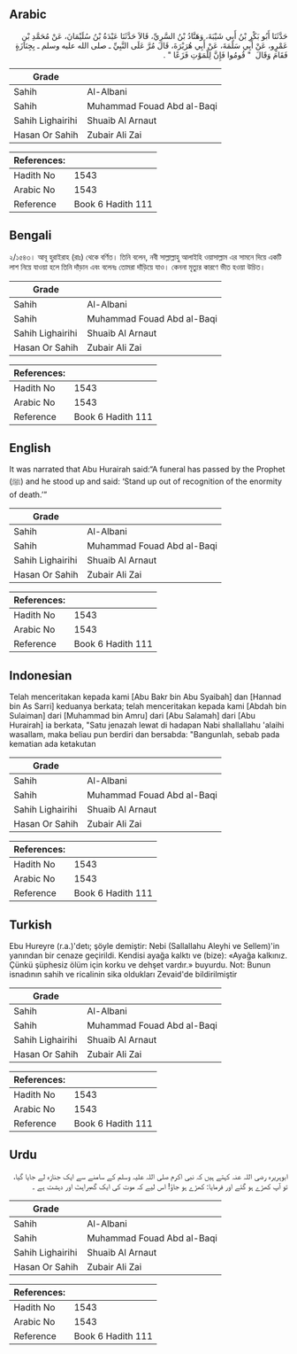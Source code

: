 ## Arabic


<div dir="rtl" lang="ar" style={{fontSize:'larger',backgroundColor:'#f8f9fa',padding:20}}>
حَدَّثَنَا أَبُو بَكْرِ بْنُ أَبِي شَيْبَةَ، وَهَنَّادُ بْنُ السَّرِيِّ، قَالاَ حَدَّثَنَا عَبْدَةُ بْنُ سُلَيْمَانَ، عَنْ مُحَمَّدِ بْنِ عَمْرٍو، عَنْ أَبِي سَلَمَةَ، عَنْ أَبِي هُرَيْرَةَ، قَالَ مُرَّ عَلَى النَّبِيِّ ـ صلى الله عليه وسلم ـ بِجِنَازَةٍ فَقَامَ وَقَالَ ‏ "‏ قُومُوا فَإِنَّ لِلْمَوْتِ فَزَعًا ‏"‏ ‏.‏
</div>
<div style={{backgroundColor:'#f8f9fa',padding:20, marginBottom: 10}}><table> <thead> <tr> <th>Grade</th> <th></th> </tr> </thead> <tbody> <tr><td>Sahih</td><td>Al-Albani</td></tr><tr><td>Sahih</td><td>Muhammad Fouad Abd al-Baqi</td></tr><tr><td>Sahih Lighairihi</td><td>Shuaib Al Arnaut</td></tr><tr><td>Hasan Or Sahih</td><td>Zubair Ali Zai</td></tr></tbody></table><table> <thead> <tr> <th>References:</th> <th></th> </tr> </thead> <tbody><tr><td>Hadith No</td><td>1543</td></tr><tr><td>Arabic No</td><td>1543</td></tr><tr><td>Reference</td><td>Book 6 Hadith 111</td></tr></tbody></table></div>

## Bengali


<div dir="ltr" lang="bn" style={{fontSize:'larger',backgroundColor:'#f8f9fa',padding:20}}>
২/১৫৪৩। আবূ হুরাইরাহ (রাঃ) থেকে বর্ণিত। তিনি বলেন, নবী সাল্লাল্লাহু আলাইহি ওয়াসাল্লাম এর সামনে দিয়ে একটি লাশ নিয়ে যাওয়া হলে তিনি দাঁড়ান এবং বলেনঃ তোমরা দাঁড়িয়ে যাও। কেননা মৃত্যুর কারণে ভীত হওয়া উচিত।
</div>
<div style={{backgroundColor:'#f8f9fa',padding:20, marginBottom: 10}}><table> <thead> <tr> <th>Grade</th> <th></th> </tr> </thead> <tbody> <tr><td>Sahih</td><td>Al-Albani</td></tr><tr><td>Sahih</td><td>Muhammad Fouad Abd al-Baqi</td></tr><tr><td>Sahih Lighairihi</td><td>Shuaib Al Arnaut</td></tr><tr><td>Hasan Or Sahih</td><td>Zubair Ali Zai</td></tr></tbody></table><table> <thead> <tr> <th>References:</th> <th></th> </tr> </thead> <tbody><tr><td>Hadith No</td><td>1543</td></tr><tr><td>Arabic No</td><td>1543</td></tr><tr><td>Reference</td><td>Book 6 Hadith 111</td></tr></tbody></table></div>

## English


<div dir="ltr" lang="en" style={{fontSize:'larger',backgroundColor:'#f8f9fa',padding:20}}>
It was narrated that Abu Hurairah said:“A funeral has passed by the Prophet (ﷺ) and he stood up and said: ‘Stand up out of recognition of the enormity of death.’”
</div>
<div style={{backgroundColor:'#f8f9fa',padding:20, marginBottom: 10}}><table> <thead> <tr> <th>Grade</th> <th></th> </tr> </thead> <tbody> <tr><td>Sahih</td><td>Al-Albani</td></tr><tr><td>Sahih</td><td>Muhammad Fouad Abd al-Baqi</td></tr><tr><td>Sahih Lighairihi</td><td>Shuaib Al Arnaut</td></tr><tr><td>Hasan Or Sahih</td><td>Zubair Ali Zai</td></tr></tbody></table><table> <thead> <tr> <th>References:</th> <th></th> </tr> </thead> <tbody><tr><td>Hadith No</td><td>1543</td></tr><tr><td>Arabic No</td><td>1543</td></tr><tr><td>Reference</td><td>Book 6 Hadith 111</td></tr></tbody></table></div>

## Indonesian


<div dir="ltr" lang="id" style={{fontSize:'larger',backgroundColor:'#f8f9fa',padding:20}}>
Telah menceritakan kepada kami [Abu Bakr bin Abu Syaibah] dan [Hannad bin As Sarri] keduanya berkata; telah menceritakan kepada kami [Abdah bin Sulaiman] dari [Muhammad bin Amru] dari [Abu Salamah] dari [Abu Hurairah] ia berkata, "Satu jenazah lewat di hadapan Nabi shallallahu 'alaihi wasallam, maka beliau pun berdiri dan bersabda: "Bangunlah, sebab pada kematian ada ketakutan
</div>
<div style={{backgroundColor:'#f8f9fa',padding:20, marginBottom: 10}}><table> <thead> <tr> <th>Grade</th> <th></th> </tr> </thead> <tbody> <tr><td>Sahih</td><td>Al-Albani</td></tr><tr><td>Sahih</td><td>Muhammad Fouad Abd al-Baqi</td></tr><tr><td>Sahih Lighairihi</td><td>Shuaib Al Arnaut</td></tr><tr><td>Hasan Or Sahih</td><td>Zubair Ali Zai</td></tr></tbody></table><table> <thead> <tr> <th>References:</th> <th></th> </tr> </thead> <tbody><tr><td>Hadith No</td><td>1543</td></tr><tr><td>Arabic No</td><td>1543</td></tr><tr><td>Reference</td><td>Book 6 Hadith 111</td></tr></tbody></table></div>

## Turkish


<div dir="ltr" lang="tr" style={{fontSize:'larger',backgroundColor:'#f8f9fa',padding:20}}>
Ebu Hureyre (r.a.)'detı; şöyle demiştir: Nebi (Sallallahu Aleyhi ve Sellem)'in yanından bir cenaze geçirildi. Kendisi ayağa kalktı ve (bize): «Ayağa kalkınız. Çünkü şüphesiz ölüm için korku ve dehşet vardır.» buyurdu. Not: Bunun isnadının sahih ve ricalinin sika oldukları Zevaid'de bildirilmiştir
</div>
<div style={{backgroundColor:'#f8f9fa',padding:20, marginBottom: 10}}><table> <thead> <tr> <th>Grade</th> <th></th> </tr> </thead> <tbody> <tr><td>Sahih</td><td>Al-Albani</td></tr><tr><td>Sahih</td><td>Muhammad Fouad Abd al-Baqi</td></tr><tr><td>Sahih Lighairihi</td><td>Shuaib Al Arnaut</td></tr><tr><td>Hasan Or Sahih</td><td>Zubair Ali Zai</td></tr></tbody></table><table> <thead> <tr> <th>References:</th> <th></th> </tr> </thead> <tbody><tr><td>Hadith No</td><td>1543</td></tr><tr><td>Arabic No</td><td>1543</td></tr><tr><td>Reference</td><td>Book 6 Hadith 111</td></tr></tbody></table></div>

## Urdu


<div dir="rtl" lang="ur" style={{fontSize:'larger',backgroundColor:'#f8f9fa',padding:20}}>
ابوہریرہ رضی اللہ عنہ کہتے ہیں کہ نبی اکرم صلی اللہ علیہ وسلم کے سامنے سے ایک جنازہ لے جایا گیا، تو آپ کھڑے ہو گئے اور فرمایا: کھڑے ہو جاؤ! اس لیے کہ موت کی ایک گھبراہٹ اور دہشت ہے ۔
</div>
<div style={{backgroundColor:'#f8f9fa',padding:20, marginBottom: 10}}><table> <thead> <tr> <th>Grade</th> <th></th> </tr> </thead> <tbody> <tr><td>Sahih</td><td>Al-Albani</td></tr><tr><td>Sahih</td><td>Muhammad Fouad Abd al-Baqi</td></tr><tr><td>Sahih Lighairihi</td><td>Shuaib Al Arnaut</td></tr><tr><td>Hasan Or Sahih</td><td>Zubair Ali Zai</td></tr></tbody></table><table> <thead> <tr> <th>References:</th> <th></th> </tr> </thead> <tbody><tr><td>Hadith No</td><td>1543</td></tr><tr><td>Arabic No</td><td>1543</td></tr><tr><td>Reference</td><td>Book 6 Hadith 111</td></tr></tbody></table></div>